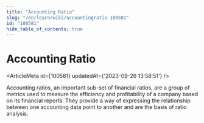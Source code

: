 ```yaml
---
title: "Accounting Ratio"
slug: "/en/learn/wiki/accountingratio-100581"
id: "100581"
hide_table_of_contents: true
---
```



# Accounting Ratio

<ArticleMeta id={100581} updatedAt={'2023-09-26 13:58:51'} />
<div className='border-solid border-b border-t-0 my-4 border-[var(--ifm-color-gray-300)]' />

Accounting ratios, an important sub-set of financial ratios, are a group of metrics used to measure the efficiency and profitability of a company based on its financial reports. They provide a way of expressing the relationship between one accounting data point to another and are the basis of ratio analysis.
